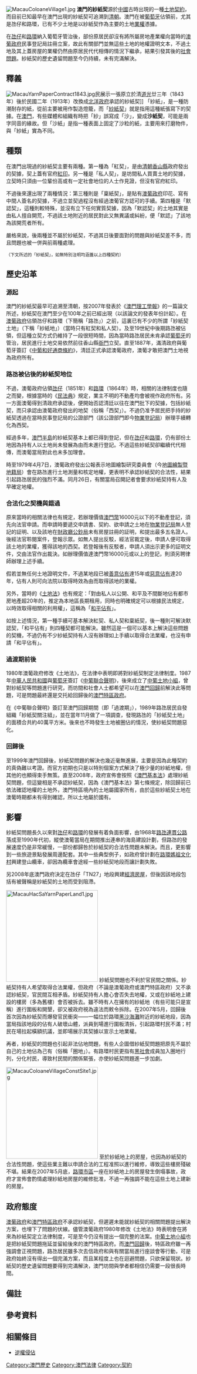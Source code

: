 [[File:MacauColoaneVillage1.jpg|thumb]]
'''澳門的紗紙契'''源於[[中國|中國]]古時出現的一種[[地皮|土地]][[契約|契約]]，而目前已知最早在澳門出現的紗紙契可追溯到[[清朝|清朝]]。澳門在被[[葡萄牙|葡萄牙]]佔領前，尤其是氹仔和路環，已有不少土地是以紗紙契作為主要的土地[[業權|業權]]憑據。

在[[氹仔|氹仔]]和[[路環|路環]]納入葡萄牙管治後，部份原居民卻沒有將所屬房地產業權向當時的[[澳葡政府|澳葡政府]]民事登記局註冊立案，故此有關部門並無這些土地的地權證明文本，不過土地及其上蓋房屋的業權仍然由原居民代代相傳的情況下繼承，結果引發其後的[[社會問題|社會問題]]。紗紙契的歷史遺留問題至今仍持續，未有完滿解決。

== 釋義 ==
[[File:MacauYarnPaperContract1843.jpg|thumb]]民展示一張原立於清[[道光|道光]]廿三年（1843年）後於民國二年（1913年）改換成[[北洋政府|北洋政府]]承認的紗紙契]]
{{main|紗紙|沙紙}}
「紗紙」，是一種防潮耐存的紙，從前主要被用作製造燈籠，而「[[紗紙契|紗紙契]]」就是指用這種紙張寫下的契據。在[[澳門|澳門]]，有些媒體和組織有時把「紗」誤寫成「沙」，變成'''沙紙契'''{{refTag|name=政府解決沙紙契辦法尊重歷史及保持現狀}}，可能是兩字同音的緣故。但「沙紙」是指一種表面上固定了沙粒的紙，主要用來打磨物件，與「紗紙」實為不同。{{refTag|name=澳門土地制度改變及其影響與紗紙契合法性問題}}

== 種類 ==
在澳門出現過的紗紙契主要有兩種。第一種為「紅契」，是由[[清朝|清朝]][[香山縣|香山縣]]政府發出的契據，契上蓋有官府[[紅印|紅印]]。另一種是「私人契」，是坊間私人買賣土地的契據，立契時只須由一位輩份高或有一定社會地位的人士作見證，但沒有官府紅印。{{refTag|name=紗紙契追溯至清朝}}

不過後來還出現了兩種情況：第三種則是「稟紙契」，是貼有[[澳葡政府|澳葡政府]]印花、寫有中間人簽名的契據，不過立並契過程沒有經過澳葡官方認可的手續。第四種是「默認契」，這種則較特殊，並沒有立下任何實質契據，因為「默認契」的土地其實是由私人擅自開荒，不過該土地附近的居民對此又無異議或糾紛，便「默認」了該地為該開荒者所有。{{refTag|name=紗紙契追溯至清朝}}

嚴格來說，後兩種並不屬於紗紙契，不過其日後要面對的問題與紗紙契差不多，而且問題也被一併與前兩種處理。{{refTag|name=澳門土地制度改變及其影響與紗紙契合法性問題}}

<small>（下文所述的「紗紙契」，如無特別注明均涵蓋以上四種契約）</small>

== 歷史沿革 ==
=== 源起 ===
澳門的紗紙契最早可追溯至清朝，按2007年發表於《[[澳門理工學報|澳門理工學報]]》的一篇論文所述，紗紙契在澳門至少在100年之前已經出現（以該論文的發表年份計起）。在[[澳葡政府|澳葡政府]]佔領氹仔和路環（下簡稱「路氹」）之前，這裏已有不少的所謂「紗紙契土地」（下稱「紗紙地」）（當時只有紅契和私人契）{{refTag|name=澳門土地制度改變及其影響與紗紙契合法性問題}}。及至19世紀中後期路氹被佔領，但這種立契方式仍維持了一段很短時間，因為當時路氹居民未肯承認[[葡萄牙|葡萄牙]]的管治，居民進行土地交易依然前往香山縣[[衙門|衙門]]立契{{refTag|name=澳門土地管理的特點}}。直至1887年，滿清政府與葡萄牙簽訂《[[中葡和好通商條約|中葡和好通商條約]]》，清廷正式承認澳葡政府，澳葡才敢把澳門土地視為政府所有{{refTag|name=澳門公共行政中的土地政策和管理}}。

=== 路氹被佔後的紗紙契地位 ===
不過，澳葡政府佔領[[氹仔|氹仔]]（1851年）和[[路環|路環]]（1864年）時，相關的法律制度也隨之而變，根據當時的《[[民法典|民法典]]》規定，業主不明的不動產均會被視作政府所有。另一方面澳葡得到清政府承認後，便開始否認清廷以往在澳門批下的契據，包括紗紙契，而只承認由澳葡政府發出的地契（俗稱「西契」）。不過仍准予居民把手持的紗紙契透過在當時民事登記局的公證部門（該公證部門即今[[物業登記局|物業登記局]]）辦理手續轉化為西契{{refTag|name=澳門公共行政中的土地政策和管理}}。

經過多年，[[澳門半島|澳門半島]]的紗紙契基本上都已得到登記，但在[[氹仔|氹仔]]和[[路環|路環]]，仍有部份土地因為持有人以土地尚未發展為由而未進行登記。不過這些紗紙契卻繼續代代相傳，而澳葡當局對此也未多加理會。{{refTag|name=澳門公共行政中的土地政策和管理}}

時至1979年4月7日，澳葡政府發出公報表示地圖繪製研究委員會（今[[地圖繪製暨地籍局|地圖繪製暨地籍局]]）會在路氹進行土地測量和核定地權，更表明不承認紗紙契的合法性，結果引起路氹居民的強烈不滿。同月26日，有關當局召開記者會要求紗紙契持有人及早確定地權。{{refTag|name=澳門土地制度改變及其影響與紗紙契合法性問題}}

=== 合法化之契機與錯過 ===
原來當時的相關法律也有規定，若辦理價值[[澳門幣|澳門幣]]16000元以下的不動產登記，須先向法官申請。而申請時要遞交申請書、契約、欲申請之土地在[[物業登記局|物業登記局]]無人登記的証明、以及該地在[[財政廳公鈔局|財政廳公鈔局]]未有房屋註冊的証明，和提出最多五名證人。後經法官聆閱案件，登報示眾。如無人提出反駁，經法官裁定後，申請人便可取得該土地的業權，獲得該地的西契。若登報後有反駁者，申請人須出示更多的証明文件，交由法官作出裁決。如辦理價值達澳門幣16000元或以上的登記，則須另聘律師辦理上述手續。{{refTag|name=澳門土地制度改變及其影響與紗紙契合法性問題}}

假若並無任何土地證明文件，不過某地段已被[[善意佔有|善意佔有]]達15年或[[惡意佔有|惡意佔有]]達20年，佔有人則可向法院以取得時效為由而取得該地的業權。{{refTag|name=澳門土地制度改變及其影響與紗紙契合法性問題}}

另外，當時的《[[土地法|土地法]]》也有規定：「對由私人以公開、和平及不間斷地佔有都市房地產超20年的，推定為本地區長期租用，同時也明確規定可以根據民法規定，以時效取得相關的利用權」，這稱為「[[和平佔有|和平佔有]]」。{{refTag|name=特區成立後不能產生新私有土地}}

如按上述情況，第一種手續可基本解決紅契、私人契和稟紙契，後一種則可解決默認契，「和平佔有」則四種契都可能解決。雖然這是一個可以基本上解決這些問題的契機，不過仍有不少紗紙契持有人沒有辦理如上手續以取得合法業權，也沒有申請「和平佔有」。{{refTag|name=澳門土地制度改變及其影響與紗紙契合法性問題}}

=== 過渡期前後 ===
1980年澳葡政府修改《土地法》，在法律中表明即將對紗紙契制定法律制度{{refTag|name=第83/92/M號法令}}。1987年[[中華人民共和國|中華人民共和國]]與[[葡萄牙|葡萄牙]]簽訂《[[中葡聯合聲明|中葡聯合聲明]]》，後來成立了[[中葡土地小組|中葡土地小組]]，曾對紗紙契等問題進行研究，而坊間和社會人士都希望可以在[[澳門回歸|澳門回歸]]前解決此等問題{{refTag|name=梁慶庭訪土地小組中方代表後稱中方盼99前解決紗紙契問題}}，可是問題最終還是交托給回歸後的[[澳門特區政府|澳門特區政府]]{{refTag|name=中葡土地小組將紗紙契交特區處理}}。

在《中葡聯合聲明》簽訂至澳門回歸期間（即「過渡期」），1989年路氹居民自發組織「紗紙契關注組」{{refTag|name=離島居民組紗紙契關注組日內對路氹土地進行調查}}，並在當年11月做了一項調查，發現路氹的「紗紙契土地」的面積合共約40萬平方米{{refTag|name=紗紙契問卷調查月底結束涉及面積達四十萬平方米}}。後來也不時發生土地被圈佔的情況，使紗紙契問題惡化{{refTag|name=離島土地被非法圈佔}}。

=== 回歸後 ===
至1999年澳門回歸後，紗紙契問題的解決也幾近毫無進展，主要是因為此種契約的真偽難以考證。而官方初期也只是以特別個案方式解決了極少量的紗紙地權，但其他的也顯得束手無策{{refTag|name=中葡土地小組將紗紙契交特區處理}}。直至2008年，政府宣佈會按照《[[澳門基本法|澳門基本法]]》處理紗紙契問題，但這變相是不承認紗紙契，因為《澳門基本法》第七條規定，除回歸前已依法確認地權的土地外，澳門特區境內的土地屬國家所有{{refTag|name=政府按〈基本法〉處理「沙紙契」問題}}{{noteTag|name=基本法第七條}}，由於這些紗紙契土地在澳葡時期都未有得到確認，所以土地屬於國有{{refTag|name=澳門土地制度改變及其影響與紗紙契合法性問題}}。

== 影響 ==
紗紙契問題長久以來對[[氹仔|氹仔]]和[[路環|路環]]的發展有着負面影響，由1968年[[路氹連貫公路|路氹連貫公路]]落成至1990年代初，縱使澳葡當局在期間推出連串的海島建設計劃，但路氹的發展速度仍是非常緩慢，一部份都歸咎於紗紙契的合法性問題未解決{{refTag|name=澳門土地制度改變及其影響與紗紙契合法性問題}}。而且，更影響到一些旅遊景點發展周邊配套。其中一些典型例子，如政府曾計劃在[[路環媽祖文化村|路環媽祖文化村]]興建登山纜車{{refTag|name=媽祖文化村昨奠基}}，卻因為纜車會途經一些紗紙契地段而讓計劃失敗{{refTag|name=澳門土地制度改變及其影響與紗紙契合法性問題}}。

另2008年底澳門政府決定在氹仔「TN27」地段興建[[經濟房屋|經濟房屋]]，但後因該地段包括有被聲稱是紗紙契的土地而受到阻滯{{refTag|name=政府限期TN27非法佔地者遷離}}。

[[File:MacauHacSaYarnPaperLand1.jpg|250px]]
紗紙契問題也不利於官民間之關係。紗紙契持有人希望取得合法業權，但政府（不論是澳葡政府或澳門特區政府）又不承認紗紙契，官民間互相矛盾。紗紙契持有人擔心會否失去地權，又或在紗紙地上建設的樓房（多為舊樓）會否被拆去。雖不時有人在擁有的紗紙地（有些可能只是宣稱）進行圍板和開墾，卻又被政府視為違法而敕令拆除{{refTag|name=澳門土地制度改變及其影響與紗紙契合法性問題}}。在2007年5月，回歸後首次因為紗紙契而爆發官民衝突——一幅位於路環[[黑沙海灘|黑沙海灘]]附近的紗紙地段，因為當局指該地段的佔有人破壞山體，派員到場進行圍板清拆，引起路環村民不滿；村民在場拉起橫額抗議，並即場展示其契據以宣示土地業權{{refTag|name=路環紗紙契地段未經批准鏟山圍板起風波}}。

再者，紗紙契的問題也引起非法佔地問題，有些人企圖借紗紙契問題把原先不屬於自己的土地佔為己有（俗稱「圈地」）。有路環村民更指有[[黑社會|黑社會]]成員加入圈地行列，分化村民，導致村民間的關係緊張，亦使紗紙契問題進一步加劇{{refTag|name=黑沙村民指有人圈地}}。

[[File:MacauColoaneVillageConstSite1.jpg|250px]]
至於紗紙地上的房屋，也因為紗紙契的合法性問題，使這些業主難以申請合法的工程准照以進行維修，導致這些樓房殘破不堪。結果在2007年5月底，[[路環市區|路環市區]]一座在紗紙地上的房屋發生倒塌事故，政府才宣佈會酌情處理紗紙地房屋的維修批准{{refTag|name=紗紙契土地上蓋准酌情維修}}，不過一再強調不能在這些土地上建新的房屋{{refTag|name=紗紙契未開發土地不容改變原狀}}。

== 政府態度 ==
[[澳葡政府|澳葡政府]]和[[澳門特區政府|澳門特區政府]]不承認紗紙契，但遲遲未能就紗紙契的相關問題提出解決方案，也埋下了問題的伏線。儘管澳葡政府1980年修改《土地法》時表明會在將來為紗紙契定立法律制度，可是至今仍沒有提出一個完整的法案{{refTag|name=澳門土地制度改變及其影響與紗紙契合法性問題}}。[[中葡土地小組|中葡土地小組]]也是把紗紙契問題拖延並留給後來的澳門特區政府{{refTag|name=中葡土地小組將紗紙契交特區處理}}。而[[澳門回歸|澳門回歸]]後，特區政府雖一再強調會正視問題，路氹居民雖多次去信政府和與有關當局進行座談會等行動{{refTag|name=離島坊會促全面解決紗紙契問題}}{{refTag|name=離島居民促確認紗紙契}}，可是政府始終沒有得出一個完滿方案，而且某程度上也在迴避問題，只欲保留現狀{{refTag|name=政府解決沙紙契辦法尊重歷史及保持現狀}}。紗紙契的歷史遺留問題要得到完滿解決，澳門坊間與學者都相信仍需要一段很長時間{{refTag|name=澳門土地制度改變及其影響與紗紙契合法性問題}}。

== 備註 ==
{{noteFoot|refs=

{{noteTag|name=基本法第七條|1=《[[澳門基本法|澳門基本法]]》第七條規定：「澳門特別行政區境內的土地和自然資源，除在澳門特別行政區成立前已依法確認的私人土地外，屬於國家所有，由澳門特別行政區政府負責管理、使用、開發、出租或批給個人、法人使用或開發，其收入全部歸澳門特別行政區政府支配。」{{refTag|name=基本法第七條原文}}}}

}}

== 參考資料 ==
{{refFoot|refs=

<ref name="澳門土地制度改變及其影響與紗紙契合法性問題">{{cite journal
|journal=《澳門理工學報》
|issn=0874-1824
|publisher=澳門理工學院科研暨出版處
|date=2007年6月
|issue=中文版第26期
|title=澳門土地制度改變及其影響與紗紙契合法性問題
|pages=第76至85頁
|author=郭濟修
}}
</ref>


<ref name="紗紙契追溯至清朝">{{cite news
|publisher=[[澳門日報|澳門日報]]
|date=2007年5月17日
|title=紗紙契追溯至清朝
}}</ref>

<ref name="澳門土地管理的特點">{{cite book
|title=《澳門1998》
|date=1998年6月
|editor=吳志良、楊允中、馮少榮
|publisher=澳門基金會
|isbn=972-658-053-6
|author=李崇汾
|chapter=澳門土地管理的特點
|pages=第183和187頁}}</ref>

<ref name="澳門公共行政中的土地政策和管理">{{cite journal
|journal=《澳門研究》
|issn=0872-8526
|publisher=澳門基金會
|date=1998年4月
|issue=第8期
|title=澳門公共行政中的土地政策和管理
|pages=第188至221頁
|author=李崇汾}}</ref>

<ref name="特區成立後不能產生新私有土地">{{cite news
|location=澳門
|publisher=華僑報
|date=2006年7月16日
|title=特區成立後不能產生新私有土地 一廟院就和平佔地上訴敗訴
}}</ref>


<ref name="第83/92/M號法令">{{cite journal|journal=澳門政府公報
|location=澳門
|publisher=官印局
|date=1980年7月5日
|issue=1980年第27期
|title=第6/80/M號法律
|pages=第2167至6374頁
}}</ref>

<ref name="梁慶庭訪土地小組中方代表後稱中方盼99前解決紗紙契問題">{{cite news
|publisher=澳門日報
|date=1993年1月9日
|title=梁慶庭訪土地小組中方代表後稱中方盼99前解決紗紙契問題
}}</ref>

<ref name="中葡土地小組將紗紙契交特區處理">{{cite news
|location=澳門
|publisher=市民日報
|date=2008年1月21日
|title=中葡土地小組將紗紙契交特區處理
}}</ref>

<ref name="離島居民組紗紙契關注組日內對路氹土地進行調查">{{cite news
|publisher=澳門日報
|date=1989年11月2日
|title=離島居民組紗紙契關注組日內對路氹土地進行調查
}}</ref>

<ref name="紗紙契問卷調查月底結束涉及面積達四十萬平方米">{{cite news
|publisher=澳門日報
|date=1989年11月26日
|title=紗紙契問卷調查月底結束涉及面積達四十萬平方米
}}</ref>

<ref name="離島土地被非法圈佔">{{cite news
|publisher=澳門日報
|date=1993年3月12日
|title=離島土地被非法圈佔 梁慶庭認為對解決紗紙契問題造成障礙
}}</ref>

<ref name="政府按〈基本法〉處理「沙紙契」問題">{{cite news
|location=澳門
|publisher=新聞局
|date=2008年11月17日
|title=政府按〈基本法〉處理「沙紙契」問題
}}</ref>

<ref name="媽祖文化村昨奠基">{{cite news
|publisher=澳門日報
|date=2001年5月3日
|title=媽祖文化村昨奠基
}}</ref>

<ref name="政府限期TN27非法佔地者遷離">{{cite news
|publisher=澳門日報
|date=2009年1月17日
|title=政府限期TN27非法佔地者遷離
}}</ref>

<ref name="路環紗紙契地段未經批准鏟山圍板起風波">{{cite news
|publisher=澳門日報
|date=2007年5月17日
|title=路環紗紙契地段未經批准鏟山圍板起風波 當局圖清拆惹村民抗議
}}</ref>

<ref name="黑沙村民指有人圈地">{{cite news
|publisher=澳門日報
|date=2007年5月17日
|title=黑沙村民指有人圈地 認當局一刀切收回土地不合理
}}</ref>

<ref name="路環舊屋重建霸土地">{{cite news
|publisher=澳門日報
|date=2007年11月4日
|title=居民投訴當局懶理 路環舊屋重建霸土地
}}</ref>

<ref name="紗紙契土地上蓋准酌情維修">{{cite news
|publisher=澳門日報
|date=2007年5月24日
|title=紗紙契土地上蓋准酌情維修
}}</ref>

<ref name="紗紙契未開發土地不容改變原狀">{{cite news
|publisher=正報
|location=澳門
|date=2007年5月24日
|title=紗紙契未開發土地不容改變原狀
}}</ref>

<ref name="離島坊會促全面解決紗紙契問題">{{cite news
|publisher=澳門日報
|date=2008年6月17日
|title=離島坊會促全面解決紗紙契問題
}}</ref>

<ref name="離島居民促確認紗紙契">{{cite news
|publisher=澳門日報
|date=2008年7月10日
|title=離島居民促確認紗紙契
}}</ref>

<ref name="政府解決沙紙契辦法尊重歷史及保持現狀">{{cite news
|location=澳門
|publisher=新華澳報
|date=2007年5月24日
|title=政府解決沙紙契辦法尊重歷史及保持現狀
}}</ref>

<ref name="基本法第七條原文">{{cite book
|location=澳門
|publisher=印務局
|accessdate=2015年11月9日
|url=http://bo.io.gov.mo/bo/i/1999/leibasica/index_cn.asp
|title=中華人民共和國澳門特別行政區基本法
|archive-date=2016年4月26日
|archive-url=https://web.archive.org/web/20160426055414/http://bo.io.gov.mo/bo/i/1999/leibasica/index_cn.asp
|dead-url=no
}}</ref>

}}

== 相關條目 ==
*[[逆權侵佔|逆權侵佔]]

[[Category:澳門歷史|Category:澳門歷史]]
[[Category:澳門法律|Category:澳門法律]]
[[Category:契約|Category:契約]]

{{Good article}}